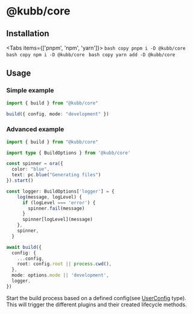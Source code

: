 
# @kubb/core

## Installation

<Tabs items={['pnpm', 'npm', 'yarn']}>
  <Tab>
    ```bash copy
    pnpm i -D @kubb/core
    ```
  </Tab>
    <Tab>
    ```bash copy
    npm i -D @kubb/core
    ```
  </Tab>
    <Tab>
    ```bash copy
    yarn add -D @kubb/core
    ```
  </Tab>
</Tabs>


## Usage

### Simple example

```typescript
import { build } from "@kubb/core"

build({ config, mode: "development" })
```

### Advanced example

```typescript
import { build } from "@kubb/core"

import type { BuildOptions } from '@kubb/core'

const spinner = ora({
  color: "blue",
  text: pc.blue("Generating files")
}).start()

const logger: BuildOptions['logger'] = {
    log(message, logLevel) {
      if (logLevel === 'error') {
        spinner.fail(message)
      }
      spinner[logLevel](message)
    },
    spinner,
  }

await build({
  config: {
    ...config,
    root: config.root || process.cwd(),
  },
  mode: options.mode || 'development',
  logger,
})
```

Start the build process based on a defined config(see [UserConfig](https://github.com/stijnvanhulle/kubb/blob/main/packages/core/src/config.ts) type). 
This will trigger the different plugins and their created lifecycle methods.
